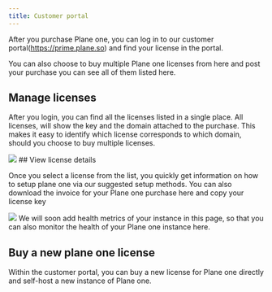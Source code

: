 ```yaml
---
title: Customer portal
---
```


After you purchase Plane one, you can log in to our customer portal(https://prime.plane.so) and find your license in the portal.

You can also choose to buy multiple Plane one licenses from here and post your purchase you can see all of them listed here.

## Manage licenses

After you login, you can find all the licenses listed in a single place. All licenses, will show the key and the domain attached to the purchase. This makes it easy to identify which license corresponds to which domain, should you choose to buy multiple licenses.
<Frame>
<img src="/images/plane-one/prime-all-licenses.png"/>
</Frame>
## View license details

Once you select a license from the list, you quickly get information on how to setup plane one via our suggested setup methods. You can also download the invoice for your Plane one purchase here and copy your license key
<Frame>
    <img src="/images/plane-one/prime-inside-a-license.png"/>
</Frame>
<Note>We will soon add health metrics of your instance in this page, so that you can also monitor the health of your Plane one instance here.</Note>

## Buy a new plane one license

Within the customer portal, you can buy a new license for Plane one directly and self-host a new instance of Plane one.
